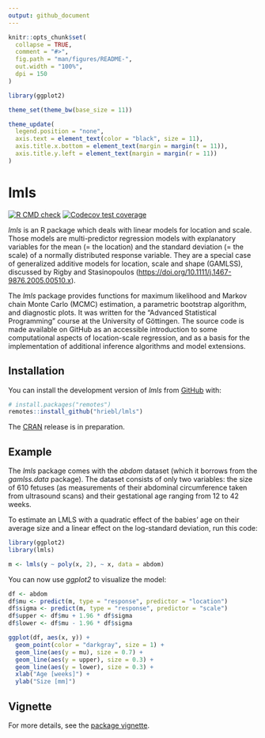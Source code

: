 ```yaml
---
output: github_document
---
```


<!-- README.md is generated from README.Rmd. Please edit that file -->

```r
knitr::opts_chunk$set(
  collapse = TRUE,
  comment = "#>",
  fig.path = "man/figures/README-",
  out.width = "100%",
  dpi = 150
)

library(ggplot2)

theme_set(theme_bw(base_size = 11))

theme_update(
  legend.position = "none",
  axis.text = element_text(color = "black", size = 11),
  axis.title.x.bottom = element_text(margin = margin(t = 11)),
  axis.title.y.left = element_text(margin = margin(r = 11))
)
```

# lmls

<!-- badges: start -->
[![R CMD check](https://github.com/hriebl/lmls/workflows/R-CMD-check/badge.svg)](https://github.com/hriebl/lmls/actions)
[![Codecov test coverage](https://codecov.io/gh/hriebl/lmls/branch/main/graph/badge.svg)](https://app.codecov.io/gh/hriebl/lmls?branch=main)
<!-- badges: end -->

*lmls* is an R package which deals with linear models for location and scale. Those models are multi-predictor regression models with explanatory variables for the mean (= the location) and the standard deviation (= the scale) of a normally distributed response variable. They are a special case of generalized additive models for location, scale and shape (GAMLSS), discussed by Rigby and Stasinopoulos (<https://doi.org/10.1111/j.1467-9876.2005.00510.x>).

The *lmls* package provides functions for maximum likelihood and Markov chain Monte Carlo (MCMC) estimation, a parametric bootstrap algorithm, and diagnostic plots. It was written for the "Advanced Statistical Programming" course at the University of Göttingen. The source code is made available on GitHub as an accessible introduction to some computational aspects of location-scale regression, and as a basis for the implementation of additional inference algorithms and model extensions.

## Installation

You can install the development version of *lmls* from [GitHub](https://github.com) with:

``` r
# install.packages("remotes")
remotes::install_github("hriebl/lmls")
```

The [CRAN](https://CRAN.R-project.org) release is in preparation.

## Example

The *lmls* package comes with the *abdom* dataset (which it borrows from the *gamlss.data* package). The dataset consists of only two variables: the size of 610 fetuses (as measurements of their abdominal circumference taken from ultrasound scans) and their gestational age ranging from 12 to 42 weeks.

To estimate an LMLS with a quadratic effect of the babies' age on their average size and a linear effect on the log-standard deviation, run this code:

```r
library(ggplot2)
library(lmls)

m <- lmls(y ~ poly(x, 2), ~ x, data = abdom)
```

You can now use *ggplot2* to visualize the model:

```r
df <- abdom
df$mu <- predict(m, type = "response", predictor = "location")
df$sigma <- predict(m, type = "response", predictor = "scale")
df$upper <- df$mu + 1.96 * df$sigma
df$lower <- df$mu - 1.96 * df$sigma

ggplot(df, aes(x, y)) +
  geom_point(color = "darkgray", size = 1) +
  geom_line(aes(y = mu), size = 0.7) +
  geom_line(aes(y = upper), size = 0.3) +
  geom_line(aes(y = lower), size = 0.3) +
  xlab("Age [weeks]") +
  ylab("Size [mm]")
```

## Vignette

For more details, see the [package vignette](https://hriebl.github.io/lmls/articles/lmls.pdf).
